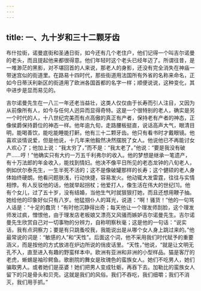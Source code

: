 ```yaml
---
---
---
```

title: 一、九十岁和三十二颗牙齿
---




布什拉街，诺曼底街和圣通日街，如今还有几个老住户，他们记得一个叫吉尔诺曼的老头，而且提起他来都很得意。他们年轻时这个老头已经年迈了。所谓往昔，是一堆渺茫的黑影，对不堪回首的人来说，那老人的身影，还没有完全消失在神庙一带迷宫似的街道里。在路易十四时代，那些街道用法国所有外省的名称来命名，正如今日蒂沃利新区的街道用了欧洲各国首都的名字一样；顺便说说，这种变化，其中进步是显而易见的。

吉尔诺曼先生在一八三一年还老当益壮，这类人仅仅由于长寿而引人注目，又因为从前像所有人，如今与任何人迥异而显得奇特。这是一个很特别的老人，确实是另一个时代的人，十八世纪完美而有点高傲的真正有产者，保持老有产者的神态，正像侯爵保持爵位的神态一样。他年逾九旬，走路腰板挺直，说话高声大气，眼清目明，能喝善饮，能吃能睡能打鼾。他有三十二颗牙齿。他只有看书时才戴眼镜。他喜欢谈情说爱，但是他说，十几年来他毅然决然摆脱了女人。他说他已不再能讨女人欢心了；他加上说：“我太穷了，”而不是：“我太老了。”他说：“要是我没有破产……哼！”他确实只有大约一万五千利弗尔的收入。他的梦想是继承一笔遗产，有十万法郎的年金收入，能找到情妇。他决不像平日所见的老态龙钟的八旬老人，例如伏尔泰先生，一生半死不活的；这不是像破罐那样的长寿；这个健硕的老人身体始终硬朗。他看问题肤浅，行动快捷，容易发火。他动辄大发雷霆，往往与实情相悖。有人反驳他的话，他就举起拐杖；他爱打人，像生活在伟大的世纪[1]。他有个女儿，过了五十岁，没有结婚，当他生气时就狠狠打她，而且还想用鞭子抽。她给他的印象好似只有八岁。他猛掴仆人的耳光，说道：“啊！骚货！”他的一句骂人话是：“十足的蠢货！”有时他沉静得出奇；每天他让一个理发师刮脸，这个理发师发过疯，憎恨他，由于理发店老板娘又漂亮又风骚而嫉妒吉尔诺曼先生。吉尔诺曼先生欣赏自己对一切事物的分辨力，自称明察秋毫；这是他的一句话：“说实话，我有点洞察力；要是有只跳蚤咬我，我能说出是从哪个女人身上跳过来的。”他最常说的词是：“敏感的人”和“天性”。后面这个词，他不采用我们时代赋予的重要涵义，而是按他的方式放进在炉边所说的俏皮话里。“天性，”他说，“就是让文明无孔不入，直至进入有趣的野蛮样本中。欧洲有亚洲和非洲的小型样品。猫是客厅的老虎，蜥蜴是袖珍鳄鱼。歌剧院的舞女是玫瑰色的蛮族女人。她们不吃男人，她们骗取男人。或者她们是巫婆！她们把男人变成牡蛎，再吞下去。加勒比的蛮族女人留下的只是骨头和贝壳。这就是我们的风俗。我们不吞吃，我们细嚼；我们不消灭，我们用手抓。”